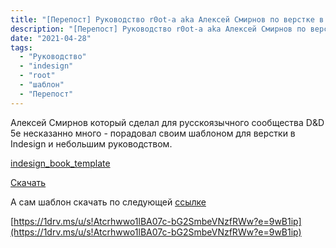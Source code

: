 ```yaml
---
title: "[Перепост] Руководство r0ot-а aka Алексей Смирнов по верстке в InDesign и шаблон"
description: "[Перепост] Руководство r0ot-а aka Алексей Смирнов по верстке в InDesign и шаблон"
date: "2021-04-28"
tags: 
  - "Руководство"
  - "indesign"
  - "root"
  - "шаблон"
  - "Перепост"
---
```


Алексей Смирнов который сделал для русскоязычного сообщества D&D 5e несказанно много - порадовал своим шаблоном для верстки в Indesign и небольшим руководством.

[indesign\_book\_template](https://cyborgsandmages.files.wordpress.com/2021/04/indesign_book_template.pdf)

[Скачать](https://cyborgsandmages.files.wordpress.com/2021/04/indesign_book_template.pdf)

А сам шаблон скачать по следующей [ссылке](https://1drv.ms/u/s!Atcrhwwo1lBA07c-bG2SmbeVNzfRWw?e=9wB1ip)

[https://1drv.ms/u/s!Atcrhwwo1lBA07c-bG2SmbeVNzfRWw?e=9wB1ip](https://1drv.ms/u/s!Atcrhwwo1lBA07c-bG2SmbeVNzfRWw?e=9wB1ip)
